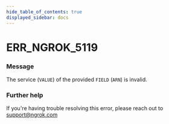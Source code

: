 ```yaml
---
hide_table_of_contents: true
displayed_sidebar: docs
---
```



# ERR_NGROK_5119

### Message
The service (`VALUE`) of the provided `FIELD` (`ARN`) is invalid.

<ErrorDetails error='err_ngrok_5119' />


### Further help
If you're having trouble resolving this error, please reach out to [support@ngrok.com](mailto:support@ngrok.com?subject=Help%20with%20ERR_NGROK_5119)

